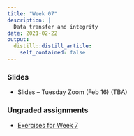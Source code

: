 ```yaml
---
title: "Week 07"
description: |
  Data transfer and integrity
date: 2021-02-22
output:
  distill::distill_article:
    self_contained: false
---
```


### Slides

- Slides -- Tuesday Zoom (Feb 16) (TBA)

### Ungraded assignments

- [Exercises for Week 7](../../w07_exercises.Rmd)
